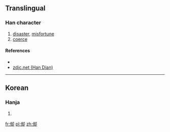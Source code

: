 ==Translingual==

===Han character===
{{Han char|rn=9|rad=人|as=07|sn=9|four=|canj=OGIL|ids=⿰亻刧}}

# [[disaster]], [[misfortune]]
# [[coerce]]

====References====
* {{Han ref|kx=0106.041|dkj=|dj=|hdz=10156.141|uh=3462|ud=13410|bh=|bd=}}
*[http://www.zdic.net/zd/zi2/ZdicE3Zdic91ZdicA2.htm zdic.net (Han Dian)]

----

==Korean==

===Hanja===
{{ko-hanja|hangeul=각|rv=gak|mr=kak|y=kak}}

# {{gloss|unknown meaning, used rarely in Korea}}

[[fr:㑢]]
[[pl:㑢]]
[[zh:㑢]]